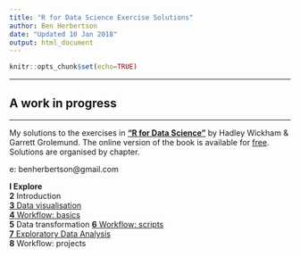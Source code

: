 ```yaml
---
title: "R for Data Science Exercise Solutions"
author: Ben Herbertson
date: "Updated 10 Jan 2018"
output: html_document
---
```


```r
knitr::opts_chunk$set(echo=TRUE)
```
***
## A work in progress
***
My solutions to the exercises in [**"R for Data Science"**](https://www.amazon.com/R-Data-Science-Hadley-Wickham/dp/1491910399/ref=as_li_ss_tl?ie=UTF8&qid=1469550189&sr=8-1&keywords=R+for+data+science&linkCode=sl1&tag=devtools-20&linkId=6fe0069f9605cf847ed96c191f4e84dd) by Hadley Wickham & Garrett Grolemund. The online version of the book is available for [free](http://r4ds.had.co.nz/). Solutions are organised by chapter.

e: benherbertson@gmail.com

**I Explore**  
**2** Introduction  
[**3** Data visualisation](https://benherbertson.github.io/r4ds-solutions/data-visualisation.html)  
[**4** Workflow: basics](https://benherbertson.github.io/r4ds-solutions/workflow-basics.html)  
**5** Data transformation
[**6** Workflow: scripts](https://benherbertson.github.io/r4ds-solutions/workflow-scripts.html)  
[**7** Exploratory Data Analysis]()  
**8** Workflow: projects 